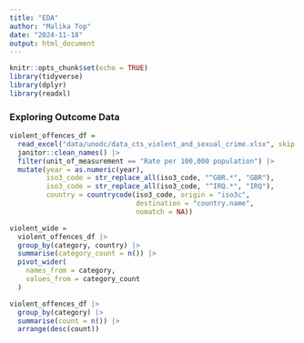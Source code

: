 ```yaml
---
title: "EDA"
author: "Malika Top"
date: "2024-11-18"
output: html_document
---
```


```r
knitr::opts_chunk$set(echo = TRUE)
library(tidyverse)
library(dplyr)
library(readxl)
```

### Exploring Outcome Data
```r
violent_offences_df = 
  read_excel("data/unodc/data_cts_violent_and_sexual_crime.xlsx", skip = 2) |> 
  janitor::clean_names() |> 
  filter(unit_of_measurement == "Rate per 100,000 population") |>
  mutate(year = as.numeric(year),
         iso3_code = str_replace_all(iso3_code, "^GBR.*", "GBR"),
         iso3_code = str_replace_all(iso3_code, "^IRQ.*", "IRQ"),
         country = countrycode(iso3_code, origin = "iso3c",
                               destination = "country.name",
                               nomatch = NA)) 

violent_wide = 
  violent_offences_df |> 
  group_by(category, country) |> 
  summarise(category_count = n()) |> 
  pivot_wider(
    names_from = category,
    values_from = category_count
  )

violent_offences_df |> 
  group_by(category) |> 
  summarise(count = n()) |> 
  arrange(desc(count))
```

```r

```

